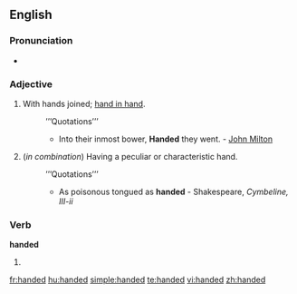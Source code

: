 {{also|-handed}}
==English==

===Pronunciation===
* {{audio|en-us-handed.ogg|Audio (US)}}

===Adjective===
{{en-adj|-}}

# With hands joined; [[hand in hand]].
#: ’’’Quotations’’’
#:* Into their inmost bower, '''Handed''' they went. - [[w:John Milton|John Milton]]
# (''in combination'') Having a peculiar or characteristic hand.
#: ’’’Quotations’’’
#:* As poisonous tongued as '''handed''' - Shakespeare, ''Cymbeline, III-ii''

===Verb===
'''handed'''

# {{past of|hand}}

[[fr:handed]]
[[hu:handed]]
[[simple:handed]]
[[te:handed]]
[[vi:handed]]
[[zh:handed]]